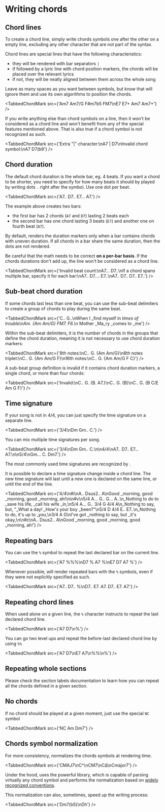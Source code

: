 
# Writing chords

## Chord lines

To create a chord line, simply write chords symbols one after the other on a empty line, excluding any other character that are not part of the <CM/> syntax.

Chord lines are special lines that have the following characteristics:

- they will be rendered with bar separators `|`
- if followed by a lyric line with chord position markers, the chords will be placed over the relevant lyrics
- if not, they will be neatly aligned between them across the whole song

Leave as many spaces as you want between symbols, but know that <CM/> will ignore them and use its own algorithms to position the chords.

<TabbedChordMark src={'Am7 Am7/G F#m7b5 FM7\nE7   E7+ Am7   Am7+'} />

If you write anything else than chord symbols on a line, then it won't be considered as a chord line and won't benefit from any of the special features mentioned above.
That is also true if a chord symbol is not recognized as such.

<TabbedChordMark src={'Extra "|" character:\nA7 | D7\nInvalid chord symbol:\nA7 D7(b9'} />

## Chord duration

The default chord duration is the whole bar, eg. 4 beats.
If you want a chord to be shorter, you need to specify for how many beats it should by played by writing dots `.` right after the symbol.
Use one dot per beat.

<TabbedChordMark src={'A7.. D7.. E7... A7.'} />

The example above creates two bars:
- the first bar has 2 chords (`A7` and `D7`) lasting 2 beats each
- the second bar has one chord lasting 3 beats (`E7`) and another one on fourth beat (`A7`).

By default, <CM/> renders the duration markers only when a bar contains chords with uneven duration. 
If all chords in a bar share the same duration, then the dots are not rendered.

Be careful that the math needs to be correct **on a per-bar basis**. 
If the chords durations don't add up, the line won't be considered as a chord line.

<TabbedChordMark src={'Invalid beat count:\nA7... D7..\nIf a chord spans multiple bar, specify it for each bar:\nA7.. D7.... E7..\nA7.. D7.. D7.. E7..'} />

## Sub-beat chord duration

If some chords last less than one beat, you can use the sub-beat delimiters to create a group of chords to play during the same beat.

<TabbedChordMark src={'C.. G..\nWhen I _find myself in _times of trouble\nAm. {Am Am/G} FM7. F6.\n_ Mother _Ma_ry _comes to _me'} />

Within the sub-beat delimiters, it is the number of chords in the groups that define the chord duration, meaning it is not necessary to use chord duration markers:

<TabbedChordMark src={'8th notes:\nC.. G. {Am Am/G}\n8th notes triplet:\nC.. G. {Am Am/G F}\n16th notes:\nC.. G. {Am Am/G F C}'} />

A sub-beat group definition is invalid if it contains chord duration markers, a single chord, or more than four chords:

<TabbedChordMark src={'Invalid:\nC.. G. {B. A7.}\nC.. G. {B}\nC.. G. {B C/E Am G F}'} />

## Time signature

If your song is not in 4/4, you can just specify the time signature on a separate line.

<TabbedChordMark src={'3/4\nDm Gm.. C.'} />

You can mix multiple time signatures per song.

<TabbedChordMark src={'3/4\nDm Gm.. C.\n\n4/4\nA7.. D7.. E7... A7.\n\n5/4\nGm... C. Dm7.'} />

The most commonly used time signatures are recognized by <CM/>.

It is possible to declare a time signature change inside a chord line.
The new time signature will last until a new one is declared on the same line, or until the end of the line.

<TabbedChordMark src={'4/4\n#i\nA.. Dsus2.. A\nGood _morning, good _morning, good _morning, ah!\n\n#v\n5/4 A... G.. G... A..\n_Nothing to do to _save his life, _call his wife _in,\n5/4 A... G.. 3/4 G 4/4 A\n_Nothing to say, but, "_What a day! _How\'s your boy _been?"\n5/4 D 4/4 E.. E7..\n_Nothing to do, it\'s up to _you,\n3/4 A G\nI\'ve got _nothing to say, but _it\'s okay,\n\n#c\nA.. Dsus2.. A\nGood _morning, good _morning, good _morning, ah!'} />

## Repeating bars

You can use the `%` symbol to repeat the last declared bar on the current line.

<TabbedChordMark src={'A7 %%%\nD7 % A7 %\nE7 D7 A7 %'} />

Whenever possible, <CM/> will render repeated bars with the `%` symbols, even if they were not explicitly specified as such. 

<TabbedChordMark src={'A7.. D7.. %\nD7.. E7. A7. D7.. E7. A7.'} />

## Repeating chord lines

When used alone on a given line, the `%` character instructs <CM/> to repeat the last declared chord line.

<TabbedChordMark src={'A7 D7\n%'} />

You can go two level ups and repeat the before-last declared chord line by using `%%`

<TabbedChordMark src={'A7 D7\nE7 A7\n%%\n%'} />

## Repeating whole sections

Please check the section labels documentation to learn how you can repeat all the chords defined in a given section.

## No chords

If no chord should be played at a given moment, just use the special `NC` symbol

<TabbedChordMark src={'NC Am Dm7'} />

## Chords symbol normalization

For more consistency, <CM/> normalizes the chords symbols at rendering time.

<TabbedChordMark src={'CMAJ7\nC^\nCM7\nCΔ\nCmajor7'} />

Under the hood, <CM/> uses the powerful <CS/> library, which is capable of parsing virtually any chord symbol
and performs the normalization based on [widely recognized conventions](https://github.com/no-chris/chord-symbol#background-information). 

This normalization can also, sometimes, speed up the writing process:

<TabbedChordMark src={'Dm7(b5)\nDh'} />
